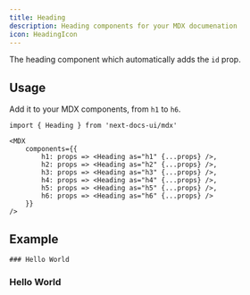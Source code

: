 ```yaml
---
title: Heading
description: Heading components for your MDX documenation
icon: HeadingIcon
---
```


The heading component which automatically adds the `id` prop.

## Usage

Add it to your MDX components, from `h1` to `h6`.

```mdx {5-10}
import { Heading } from 'next-docs-ui/mdx'

<MDX
    components={{
        h1: props => <Heading as="h1" {...props} />,
        h2: props => <Heading as="h2" {...props} />,
        h3: props => <Heading as="h3" {...props} />,
        h4: props => <Heading as="h4" {...props} />,
        h5: props => <Heading as="h5" {...props} />,
        h6: props => <Heading as="h6" {...props} />
    }}
/>
```

## Example

```
### Hello World
```

### Hello World
